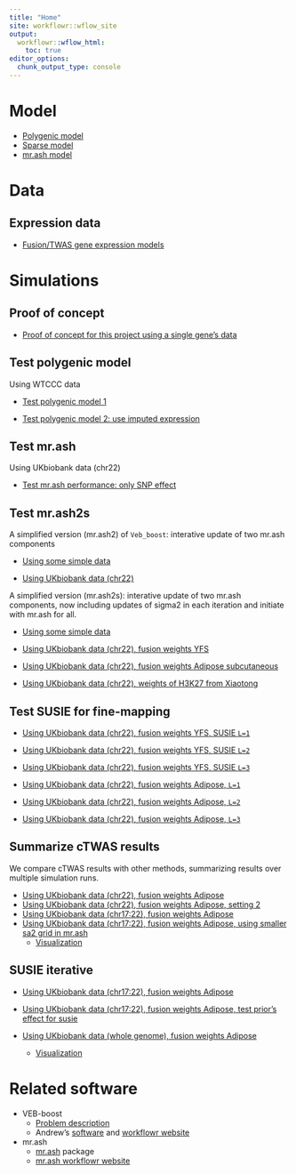 ```yaml
---
title: "Home"
site: workflowr::wflow_site
output:
  workflowr::wflow_html:
    toc: true
editor_options:
  chunk_output_type: console
---
```


# Model
  * [Polygenic model](polygenic_model.html)
  * [Sparse model](sparse_model.html)
  * [mr.ash model](mrash_model.html)
  
# Data

## Expression data
  * [Fusion/TWAS gene expression models](fusion_expr.html)

# Simulations

## Proof of concept
  * [Proof of concept for this project using a single gene's data](simulation-singleG.html)

## Test polygenic model
Using WTCCC data

  * [Test polygenic model 1](simulation-WTCCC.html)
  
  * [Test polygenic model 2: use imputed expression](simulation-WTCCC2.html)

## Test mr.ash
Using UKbiobank data (chr22)

  * [Test mr.ash performance: only SNP effect](simulation-mr.ash-ukbchr22.html)

  
## Test mr.ash2s
A simplified version (mr.ash2) of `Veb_boost`: interative update of two mr.ash components

  * [Using some simple data](simulation_simpleveb-boost.html)
  
  * [Using UKbiobank data (chr22)](https://users.rcc.uchicago.edu/~simingz/simulation-simpleveb-boost-ukbchr22.html)
  
  
A simplified version (mr.ash2s): interative update of two mr.ash components, now including updates of sigma2 in each iteration and initiate with mr.ash for all.

  * [Using some simple data](simulation_simpleveb-boost2.html)
  
  * [Using UKbiobank data (chr22), fusion weights YFS ](https://users.rcc.uchicago.edu/~simingz/simulation-simpleveb-boost2-ukbchr22.html)
  
  * [Using UKbiobank data (chr22), fusion weights Adipose subcutaneous](https://users.rcc.uchicago.edu/~simingz/simulation-mr.ash2s-ukbchr22-gtex.adipose.html)
  
  * [Using UKbiobank data (chr22), weights of H3K27 from Xiaotong](https://users.rcc.uchicago.edu/~simingz/simulation-mr.ash2s-ukbchr22-H3K27.html)
  
## Test SUSIE for fine-mapping
  
  * [Using UKbiobank data (chr22), fusion weights YFS,  SUSIE `L=1`](simulation-susie-ukbchr22.html)
  * [Using UKbiobank data (chr22), fusion weights YFS, SUSIE `L=2`](simulation-susie-ukbchr22-L=2.html)
  * [Using UKbiobank data (chr22), fusion weights YFS,  SUSIE `L=3`](simulation-susie-ukbchr22-L=3.html)
  
  * [Using UKbiobank data (chr22), fusion weights Adipose, `L=1`](simulation-susie-ukbchr22-gtex.adipose.html)
  * [Using UKbiobank data (chr22), fusion weights Adipose, `L=2`](simulation-susie-ukbchr22-gtex.adipose-L=2.html)
  * [Using UKbiobank data (chr22), fusion weights Adipose, `L=3`](simulation-susie-ukbchr22-gtex.adipose-L=3.html)
  
## Summarize cTWAS results
We compare cTWAS results with other methods, summarizing results over multiple simulation runs.

  * [Using UKbiobank data (chr22), fusion weights Adipose](simulation-multi-ukbchr22-gtex.adipose.html)
  * [Using UKbiobank data (chr22), fusion weights Adipose, setting 2](simulation-multi-ukbchr22-gtex.adipose2.html)
  * [Using UKbiobank data (chr17:22), fusion weights Adipose](simulation-multi-ukbchr17to22-gtex.adipose.html) 
  * [Using UKbiobank data (chr17:22), fusion weights Adipose, using smaller sa2 grid in mr.ash](simulation-multi-ukbchr17to22-gtex.adipose_sa2_v2.html)
      *   [Visualization](https://users.rcc.uchicago.edu/~simingz/simulation-mr.ash2s-ukbchr17to22-gtex.adipose.html)
 
## SUSIE iterative
*  [Using UKbiobank data (chr17:22), fusion weights Adipose](simulation-susieI-ukbchr17to22-gtex.adipose.html) 
  *  [Using UKbiobank data (chr17:22), fusion weights Adipose, test prior's effect for susie](simulation-multi-ukbchr17to22-gtex.adipose_susieprior.html)
  
* [Using UKbiobank data (whole genome), fusion weights Adipose](simulation-susieI-ukbWG-gtex.adipose_s40.22.html) 
  * [Visualization](simulation-susieI-ukbWG-gtex.adipose_visual.html)

# Related software
  * VEB-boost
    * [Problem description](VEB-boost-fitting.html)
    * Andrew's [software](https://github.com/stephenslab/VEB.Boost) and [workflowr website](https://andrewg3311.github.io/VEB-Boost-workflowR/VEB_Boost_Derivation.html)
    
  * mr.ash
    * [mr.ash](https://github.com/stephenslab/mr.ash.alpha) package
    * [mr.ash workflowr website](https://stephenslab.github.io/mr-ash-workflow/)

